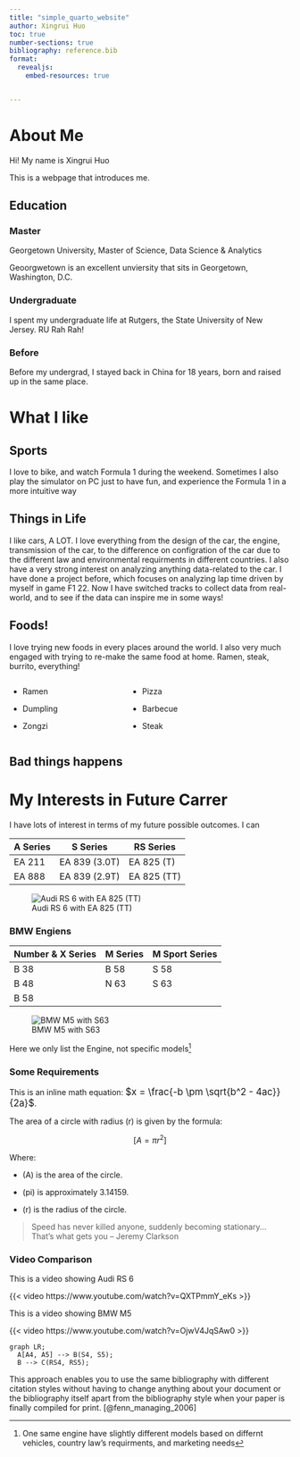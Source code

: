 ```yaml
---
title: "simple_quarto_website"
author: Xingrui Huo
toc: true
number-sections: true
bibliography: reference.bib
format: 
  revealjs:
    embed-resources: true 


---
```

# About Me

 Hi! My name is Xingrui Huo

This is a webpage that introduces me.

##  Education

### Master
Georgetown University, Master of Science, Data Science & Analytics

Geoorgwetown is an excellent unviersity that sits in Georgetown, Washington, D.C.

### Undergraduate
I spent my undergraduate life at Rutgers, the State University of New Jersey. RU Rah Rah!

### Before
Before my undergrad, I stayed back in China for 18 years, born and raised up in the same place.


# What I like

## Sports
I love to bike, and watch Formula 1 during the weekend. Sometimes I also play the simulator on PC just to have fun, and experience the Formula 1 in a more intuitive way

## Things in Life
I like cars, A LOT. I love everything from the design of the car, the engine, transmission of the car, to the difference on configration of the car due to the different law and environmental requirments in different countries. I also have a very strong interest on analyzing anything data-related to the car. I have done a project before, which focuses on analyzing lap time driven by myself in game F1 22. Now I have switched tracks to collect data from real-world, and to see if the data can inspire me in some ways!


## Foods!
I love trying new foods in every places around the world. I also very much engaged with trying to re-make the same food at home. Ramen, steak, burrito, everything!


:::: {.columns}

::: {.column width="40%"}
- Ramen

- Dumpling

- Zongzi
:::

::: {.column width="60%"}
- Pizza

- Barbecue

- Steak
:::

::::

## Bad things happens

# My Interests in Future Carrer

I have lots of interest in terms of my future possible outcomes. I can


| A Series | S Series | RS Series |
|----------|----------|----------|
| EA 211 | EA 839 (3.0T) | EA 825 (T) |
| EA 888 | EA 839 (2.9T) | EA 825 (TT) |

![Audi RS 6 with EA 825 (TT)](images/Audi%20RS%206.jpeg)

### BMW Engiens

| Number & X Series | M Series | M Sport Series |
|----------|----------|----------|
| B 38 | B 58 | S 58 |
| B 48 | N 63 | S 63 |
| B 58 |      |      | 

![BMW M5 with S63](images/BMW%20M5.jpeg)

Here we only list the Engine, not specific models[^1]

[^1]: One same engine have slightly different models based on differnt vehicles, country law's requirments, and marketing needs



### Some Requirements
This is an inline math equation: <span style="font-size: 120%;">
$x = \frac{-b \pm \sqrt{b^2 - 4ac}}{2a}$</span>.


The area of a circle with radius \(r\) is given by the formula:

$$
[A = \pi r^2]
$$

Where:

- \(A\) is the area of the circle.
  
- (pi) is approximately 3.14159.
  
- \(r\) is the radius of the circle.

> Speed has never killed anyone, suddenly becoming stationary… That's what gets you -- Jeremy Clarkson

### Video Comparison
This is a video showing Audi RS 6

{{< video https://www.youtube.com/watch?v=QXTPmmY_eKs >}}

This is a video showing BMW M5

{{< video https://www.youtube.com/watch?v=OjwV4JqSAw0 >}}


```mermaid
graph LR;
  A[A4, A5] --> B(S4, S5);
  B --> C(RS4, RS5);

```





This approach enables you to use the same bibliography with different citation
styles without having to change anything about your document or the bibliography itself apart from the bibliography style when your paper is finally compiled
for print.
[@fenn_managing_2006]


